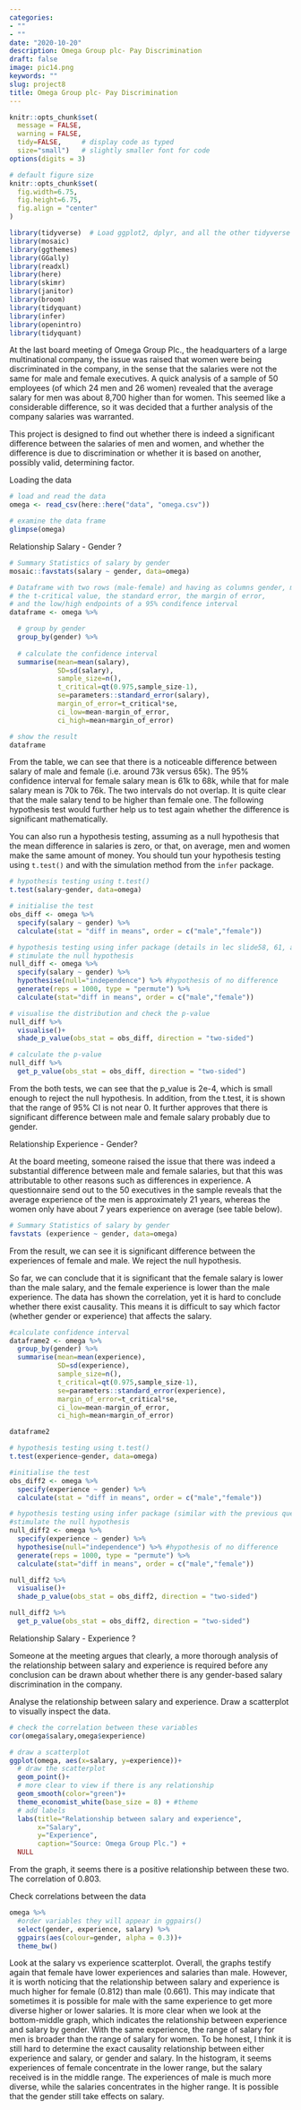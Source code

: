 ```yaml
---
categories:
- ""
- ""
date: "2020-10-20"
description: Omega Group plc- Pay Discrimination
draft: false
image: pic14.png
keywords: ""
slug: project8
title: Omega Group plc- Pay Discrimination
---
```


```r
knitr::opts_chunk$set(
  message = FALSE, 
  warning = FALSE, 
  tidy=FALSE,     # display code as typed
  size="small")   # slightly smaller font for code
options(digits = 3)

# default figure size
knitr::opts_chunk$set(
  fig.width=6.75, 
  fig.height=6.75,
  fig.align = "center"
)
```

```r
library(tidyverse)  # Load ggplot2, dplyr, and all the other tidyverse packages
library(mosaic)
library(ggthemes)
library(GGally)
library(readxl)
library(here)
library(skimr)
library(janitor)
library(broom)
library(tidyquant)
library(infer)
library(openintro)
library(tidyquant)
```


At the last board meeting of Omega Group Plc., the headquarters of a large multinational company, the issue was raised that women were being discriminated in the company, in the sense that the salaries were not the same for male and female executives. A quick analysis of a sample of 50 employees (of which 24 men and 26 women) revealed that the average salary for men was about 8,700 higher than for women. This seemed like a considerable difference, so it was decided that a further analysis of the company salaries was warranted. 

This project is designed to find out whether there is indeed a significant difference between the salaries of men and women, and whether the difference is due to discrimination or whether it is based on another, possibly valid, determining factor. 

Loading the data

```r
# load and read the data
omega <- read_csv(here::here("data", "omega.csv"))

# examine the data frame
glimpse(omega) 
```

Relationship Salary - Gender ?

```r
# Summary Statistics of salary by gender
mosaic::favstats(salary ~ gender, data=omega)

# Dataframe with two rows (male-female) and having as columns gender, mean, SD, sample size, 
# the t-critical value, the standard error, the margin of error, 
# and the low/high endpoints of a 95% condifence interval
dataframe <- omega %>%

  # group by gender
  group_by(gender) %>% 
  
  # calculate the confidence interval
  summarise(mean=mean(salary),
            SD=sd(salary),
            sample_size=n(),
            t_critical=qt(0.975,sample_size-1),
            se=parameters::standard_error(salary),
            margin_of_error=t_critical*se,
            ci_low=mean-margin_of_error,
            ci_high=mean+margin_of_error) 

# show the result
dataframe

```

From the table, we can see that there is a noticeable difference between salary of male and female (i.e. around 73k versus 65k). The 95% confidence interval for female salary mean is 61k to 68k, while that for male salary mean is 70k to 76k. The two intervals do not overlap. It is quite clear that the male salary tend to be higher than female one. The following hypothesis test would further help us to test again whether the difference is significant mathematically.


You can also run a hypothesis testing, assuming as a null hypothesis that the mean difference in salaries is zero, or that, on average, men and women make the same amount of money. You should tun your hypothesis testing using `t.test()` and with the simulation method from the `infer` package.

```r

# hypothesis testing using t.test() 
t.test(salary~gender, data=omega)

# initialise the test
obs_diff <- omega %>% 
  specify(salary ~ gender) %>% 
  calculate(stat = "diff in means", order = c("male","female"))

# hypothesis testing using infer package (details in lec slide58, 61, also the question1)
# stimulate the null hypothesis
null_diff <- omega %>% 
  specify(salary ~ gender) %>%
  hypothesise(null="independence") %>% #hypothesis of no difference
  generate(reps = 1000, type = "permute") %>%
  calculate(stat="diff in means", order = c("male","female")) 

# visualise the distribution and check the p-value
null_diff %>%
  visualise()+
  shade_p_value(obs_stat = obs_diff, direction = "two-sided")

# calculate the p-value
null_diff %>%
  get_p_value(obs_stat = obs_diff, direction = "two-sided")


```

From the both tests, we can see that the p_value is 2e-4, which is small enough to reject the null hypothesis. In addition, from the t.test, it is shown that the range of 95% CI is not near 0. It further approves that there is significant difference between male and female salary probably due to gender.

Relationship Experience - Gender?

At the board meeting, someone raised the issue that there was indeed a substantial difference between male and female salaries, but that this was attributable to other reasons such as differences in experience. A questionnaire send out to the 50 executives in the sample reveals that the average experience of the men is approximately 21 years, whereas the women only have about 7 years experience on average (see table below).

```r
# Summary Statistics of salary by gender
favstats (experience ~ gender, data=omega)

```

From the result, we can see it is significant difference between the experiences of female and male. We reject the null hypothesis.

So far, we can conclude that it is significant that the female salary is lower than the male salary, and the female experience is lower than the male experience. The data has shown the correlation, yet it is hard to conclude whether there exist causality. This means it is difficult to say which factor (whether gender or experience) that affects the salary.

```r

#calculate confidence interval
dataframe2 <- omega %>%
  group_by(gender) %>% 
  summarise(mean=mean(experience),
            SD=sd(experience),
            sample_size=n(),
            t_critical=qt(0.975,sample_size-1),
            se=parameters::standard_error(experience),
            margin_of_error=t_critical*se,
            ci_low=mean-margin_of_error,
            ci_high=mean+margin_of_error) 

dataframe2

# hypothesis testing using t.test() 
t.test(experience~gender, data=omega)

#initialise the test
obs_diff2 <- omega %>% 
  specify(experience ~ gender) %>% 
  calculate(stat = "diff in means", order = c("male","female"))

# hypothesis testing using infer package (similar with the previous question)
#stimulate the null hypothesis
null_diff2 <- omega %>% 
  specify(experience ~ gender) %>%
  hypothesise(null="independence") %>% #hypothesis of no difference
  generate(reps = 1000, type = "permute") %>%
  calculate(stat="diff in means", order = c("male","female")) 

null_diff2 %>%
  visualise()+
  shade_p_value(obs_stat = obs_diff2, direction = "two-sided")

null_diff2 %>%
  get_p_value(obs_stat = obs_diff2, direction = "two-sided")


```


Relationship Salary - Experience ?

Someone at the meeting argues that clearly, a more thorough analysis of the relationship between salary and experience is required before any conclusion can be drawn about whether there is any gender-based salary discrimination in the company.

Analyse the relationship between salary and experience. Draw a scatterplot to visually inspect the data.

```r

# check the correlation between these variables
cor(omega$salary,omega$experience)

# draw a scatterplot
ggplot(omega, aes(x=salary, y=experience))+
  # draw the scatterplot
  geom_point()+ 
  # more clear to view if there is any relationship
  geom_smooth(color="green")+  
  theme_economist_white(base_size = 8) + #theme
  # add labels
  labs(title="Relationship between salary and experience",
       x="Salary",
       y="Experience",
       caption="Source: Omega Group Plc.") +
  NULL

```

From the graph, it seems there is a positive relationship between these two. The correlation of 0.803.

Check correlations between the data
```r
omega %>% 
  #order variables they will appear in ggpairs()
  select(gender, experience, salary) %>% 
  ggpairs(aes(colour=gender, alpha = 0.3))+
  theme_bw()
```

Look at the salary vs experience scatterplot.
Overall, the graphs testify again that female have lower experiences and salaries than male. However, it is worth noticing that the relationship between salary and experience is much higher for female (0.812) than male (0.661). This may indicate that sometimes it is possible for male with the same experience to get more diverse higher or lower salaries. 
It is more clear when we look at the bottom-middle graph, which indicates the relationship between experience and salary by gender. With the same experience, the range of salary for men is broader than the range of salary for women. 
To be honest, I think it is still hard to determine the exact causality relationship between either experience and salary, or gender and salary. In the histogram, it seems experiences of female concentrate in the lower range, but the salary received is in the middle range. The experiences of male is much more diverse, while the salaries concentrates in the higher range. It is possible that the gender still take effects on salary.
